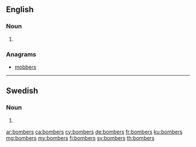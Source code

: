 {{also|Bombers}}
==English==

===Noun===
{{head|en|noun plural form}}

# {{plural of|bomber|lang=en}}

===Anagrams===
* [[mobbers#English|mobbers]]

----

==Swedish==

===Noun===
{{head|sv|noun form}}

# {{sv-noun-form-indef-gen-pl|bomb}}

[[ar:bombers]]
[[ca:bombers]]
[[cy:bombers]]
[[de:bombers]]
[[fr:bombers]]
[[ku:bombers]]
[[mg:bombers]]
[[my:bombers]]
[[fi:bombers]]
[[sv:bombers]]
[[th:bombers]]